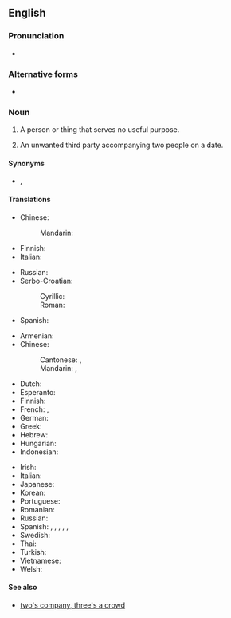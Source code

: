 ==English==

===Pronunciation===
* {{audio|en|En-au-third wheel.ogg|Audio (AU)}}

===Alternative forms===
* {{alter|en|3rd wheel}}

===Noun===
{{en-noun}}

# {{lb|en|idiomatic}} A person or thing that serves no useful purpose.
# {{lb|en|idiomatic}} An unwanted third party accompanying two people on a date.

====Synonyms====
* {{l|en|fifth wheel}}, {{l|en|gooseberry}} {{qualifier|British}}

====Translations====
{{trans-top|person or thing that serves no useful purpose}}
* Chinese:
*: Mandarin: {{t-needed|cmn}}
* Finnish: {{t+|fi|painolasti}}
* Italian: {{t|it|ultima ruota del carro|f}}
{{trans-mid}}
* Russian: {{t|ru|третий лишний|sc=Cyrl}}
* Serbo-Croatian:
*: Cyrillic: {{t|sh|тринаесто прасе}}
*: Roman: {{t|sh|trinaesto prase}}
* Spanish:
{{trans-bottom}}

{{trans-top|unwanted third party accompanying two people on a date}}
* Armenian: {{t-needed|hy}}
* Chinese:
*: Cantonese: {{t|yue|電燈膽}}, {{t|yue|电灯胆|tr=din6 dang1 daam2}}
*: Mandarin: {{t+|cmn|電燈泡|sc=Hani}}, {{t+|cmn|电灯泡|tr=diàndēngpào|sc=Hani}}
* Dutch: {{t-needed|nl}}
* Esperanto: {{t-needed|eo}}
* Finnish: {{t+|fi|kolmas pyörä}}
* French: {{t+|fr|tenir la chandelle}}, {{t+|fr|cinquième roue du carrosse|f}}
* German: {{t|de|fünftes Rad am Wagen|n}}
* Greek: {{t-needed|el}}
* Hebrew: {{t|he|גלגל שלישי|m|tr=galgál shlishí}}
* Hungarian: {{t+|hu|gyertyatartó}}
* Indonesian: {{t+|id|obat nyamuk}}
{{trans-mid}}
* Irish: {{t|ga|éan corr|m}}
* Italian: {{t|it|terzo incomodo}}
* Japanese: {{t-needed|ja}}
* Korean: {{t-needed|ko}}
* Portuguese: {{t+|pt|vela|f}}
* Romanian: {{t-needed|ro}}
* Russian: {{t|ru|тре́тий ли́шний|m}}
* Spanish: {{t|es|sujetavelas|m|f}} {{qualifier|Spain}}, {{t|es|mal tercio|m}} {{qualifier|Mexico}}, {{t+|es|sapo|m}} {{qualifier|Cuba}}, {{t+|es|violinista|m|f}} {{qualifier|Latin America}}, {{t|es|chaperón}}, {{t+|es|paleta}}
* Swedish: {{t|sv|tredje hjul|n}}
* Thai: {{t-needed|th}}
* Turkish: {{t-needed|tr}}
* Vietnamese: {{t-needed|vi}}
* Welsh: {{t|cy|olwyn sbâr|f}}
{{trans-bottom}}

====See also====
* [[two's company, three's a crowd]]